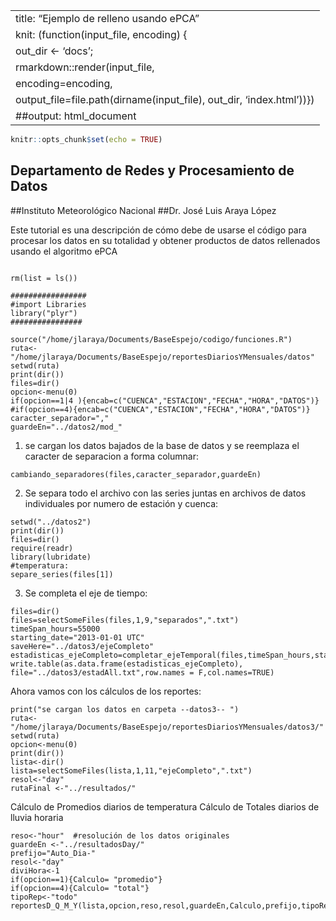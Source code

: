 



---
title: "Ejemplo de relleno usando ePCA"
knit: (function(input_file, encoding) {
  out_dir <- 'docs';
  rmarkdown::render(input_file,
 encoding=encoding,
 output_file=file.path(dirname(input_file), out_dir, 'index.html'))})
##output: html_document
---




```r
knitr::opts_chunk$set(echo = TRUE)
```

## Departamento de Redes y Procesamiento de Datos 
##Instituto Meteorológico Nacional 
##Dr. José Luis Araya López

Este tutorial es una descripción de cómo debe de usarse el código para procesar los datos en su totalidad y obtener productos
de datos rellenados usando el algoritmo ePCA
 

```

rm(list = ls())

#################
#import Libraries
library("plyr")
################

source("/home/jlaraya/Documents/BaseEspejo/codigo/funciones.R")
ruta<-"/home/jlaraya/Documents/BaseEspejo/reportesDiariosYMensuales/datos"
setwd(ruta)
print(dir())
files=dir()
opcion<-menu(0)
if(opcion==1|4 ){encab=c("CUENCA","ESTACION","FECHA","HORA","DATOS")}
#if(opcion==4){encab=c("CUENCA","ESTACION","FECHA","HORA","DATOS")}
caracter_separador=","
guardeEn="../datos2/mod_"

```

1) se cargan los datos bajados de la base de datos y se reemplaza
el caracter de separacion a forma columnar:

```
cambiando_separadores(files,caracter_separador,guardeEn)
```

2) Se separa todo el archivo con las series juntas en archivos
de datos individuales por numero de estación y cuenca:

```
setwd("../datos2")
print(dir())
files=dir()
require(readr)
library(lubridate)
#temperatura:
separe_series(files[1])

```


3) Se completa el eje de tiempo:

```
files=dir()
files=selectSomeFiles(files,1,9,"separados",".txt")
timeSpan_hours=55000
starting_date="2013-01-01 UTC"
saveHere="../datos3/ejeCompleto"
estadisticas_ejeCompleto=completar_ejeTemporal(files,timeSpan_hours,starting_date,saveHere) 
write.table(as.data.frame(estadisticas_ejeCompleto), file="../datos3/estadAll.txt",row.names = F,col.names=TRUE)

```




Ahora vamos con los cálculos de los reportes:


```
print("se cargan los datos en carpeta --datos3-- ")
ruta<-"/home/jlaraya/Documents/BaseEspejo/reportesDiariosYMensuales/datos3/"
setwd(ruta)
opcion<-menu(0)
print(dir())
lista<-dir()
lista=selectSomeFiles(lista,1,11,"ejeCompleto",".txt")
resol<-"day"
rutaFinal <-"../resultados/"
```


Cálculo de Promedios diarios de temperatura
Cálculo de Totales diarios de lluvia horaria

```
reso<-"hour"  #resolución de los datos originales
guardeEn <-"../resultadosDay/"
prefijo="Auto_Dia-"
resol<-"day"
diviHora<-1
if(opcion==1){Calculo= "promedio"}
if(opcion==4){Calculo= "total"}
tipoRep<-"todo"
reportesD_Q_M_Y(lista,opcion,reso,resol,guardeEn,Calculo,prefijo,tipoRep)
```

